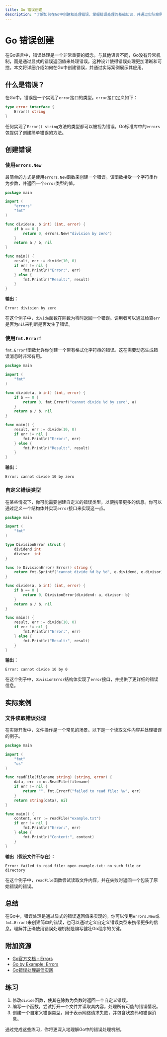```yaml
---
title: Go 错误创建
description: "了解如何在Go中创建和处理错误，掌握错误处理的基础知识，并通过实际案例加深理解。"
---
```


# Go 错误创建

在Go语言中，错误处理是一个非常重要的概念。与其他语言不同，Go没有异常机制，而是通过显式的错误返回值来处理错误。这种设计使得错误处理更加清晰和可控。本文将详细介绍如何在Go中创建错误，并通过实际案例展示其应用。

## 什么是错误？

在Go中，错误是一个实现了`error`接口的类型。`error`接口定义如下：

```go
type error interface {
    Error() string
}
```

任何实现了`Error() string`方法的类型都可以被视为错误。Go标准库中的`errors`包提供了创建简单错误的方法。

## 创建错误

### 使用`errors.New`

最简单的方式是使用`errors.New`函数来创建一个错误。该函数接受一个字符串作为参数，并返回一个`error`类型的值。

```go
package main

import (
    "errors"
    "fmt"
)

func divide(a, b int) (int, error) {
    if b == 0 {
        return 0, errors.New("division by zero")
    }
    return a / b, nil
}

func main() {
    result, err := divide(10, 0)
    if err != nil {
        fmt.Println("Error:", err)
    } else {
        fmt.Println("Result:", result)
    }
}
```

**输出：**
```
Error: division by zero
```

在这个例子中，`divide`函数在除数为零时返回一个错误。调用者可以通过检查`err`是否为`nil`来判断是否发生了错误。

### 使用`fmt.Errorf`

`fmt.Errorf`函数允许你创建一个带有格式化字符串的错误。这在需要动态生成错误消息时非常有用。

```go
package main

import (
    "fmt"
)

func divide(a, b int) (int, error) {
    if b == 0 {
        return 0, fmt.Errorf("cannot divide %d by zero", a)
    }
    return a / b, nil
}

func main() {
    result, err := divide(10, 0)
    if err != nil {
        fmt.Println("Error:", err)
    } else {
        fmt.Println("Result:", result)
    }
}
```

**输出：**
```
Error: cannot divide 10 by zero
```

### 自定义错误类型

在某些情况下，你可能需要创建自定义的错误类型，以便携带更多的信息。你可以通过定义一个结构体并实现`error`接口来实现这一点。

```go
package main

import (
    "fmt"
)

type DivisionError struct {
    dividend int
    divisor  int
}

func (e DivisionError) Error() string {
    return fmt.Sprintf("cannot divide %d by %d", e.dividend, e.divisor)
}

func divide(a, b int) (int, error) {
    if b == 0 {
        return 0, DivisionError{dividend: a, divisor: b}
    }
    return a / b, nil
}

func main() {
    result, err := divide(10, 0)
    if err != nil {
        fmt.Println("Error:", err)
    } else {
        fmt.Println("Result:", result)
    }
}
```

**输出：**
```
Error: cannot divide 10 by 0
```

在这个例子中，`DivisionError`结构体实现了`error`接口，并提供了更详细的错误信息。

## 实际案例

### 文件读取错误处理

在实际开发中，文件操作是一个常见的场景。以下是一个读取文件内容并处理错误的例子。

```go
package main

import (
    "fmt"
    "os"
)

func readFile(filename string) (string, error) {
    data, err := os.ReadFile(filename)
    if err != nil {
        return "", fmt.Errorf("failed to read file: %w", err)
    }
    return string(data), nil
}

func main() {
    content, err := readFile("example.txt")
    if err != nil {
        fmt.Println("Error:", err)
    } else {
        fmt.Println("Content:", content)
    }
}
```

**输出（假设文件不存在）：**
```
Error: failed to read file: open example.txt: no such file or directory
```

在这个例子中，`readFile`函数尝试读取文件内容，并在失败时返回一个包装了原始错误的错误。

## 总结

在Go中，错误处理是通过显式的错误返回值来实现的。你可以使用`errors.New`或`fmt.Errorf`来创建简单的错误，也可以通过定义自定义错误类型来携带更多的信息。理解并正确使用错误处理机制是编写健壮Go程序的关键。

## 附加资源

- [Go官方文档 - Errors](https://golang.org/doc/effective_go#errors)
- [Go by Example: Errors](https://gobyexample.com/errors)
- [Go错误处理最佳实践](https://blog.golang.org/error-handling-and-go)

## 练习

1. 修改`divide`函数，使其在除数为负数时返回一个自定义错误。
2. 编写一个函数，尝试打开一个文件并读取其内容，处理所有可能的错误情况。
3. 创建一个自定义错误类型，用于表示网络请求失败，并包含状态码和错误消息。

通过完成这些练习，你将更深入地理解Go中的错误处理机制。